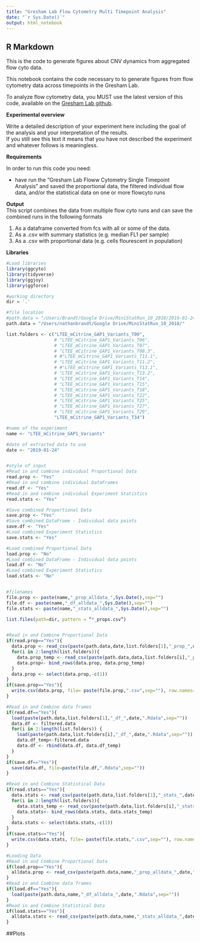 ```yaml
---
title: "Gresham Lab Flow Cytometry Multi Timepoint Analysis"
date: "`r Sys.Date()`"
output: html_notebook
---
```




## R Markdown

This is the code to generate figures about CNV dynamics from aggregated flow cyto data.


This notebook contains the code necessary to to generate figures from flow cytometry data across timepoints in the Gresham Lab. 

To analyze flow cytometry data, you MUST use the latest version of this code, available on the [Gresham Lab github](https://github.com/GreshamLab/flow).

**Experimental overview**

Write a detailed description of your experiment here including the goal of the analysis and your interpretation of the results.   
If you still see this text it means that you have not described the experiment and whatever follows is meaningless.

**Requirements**

In order to run this code you need:

* have run the "Gresham Lab Floww Cytometry Single Timepoint Analysis" and saved the proportional data, the filtered individual flow data, and/or the statistical data on one or more flowcyto runs


**Output**  
This script combines the data from multiple flow cyto runs and can save the combined runs in the following formats

1. As a dataframe converted from fcs with all or some of the data.
2. As a .csv with summary statistics (e.g. median FL1 per sample)
3. As a .csv with proportional data  (e.g. cells flourescent in population)

**Libraries**

```r

#Load libraries
library(ggcyto)
library(tidyverse)
library(ggjoy)
library(ggforce)

```


```r
#working directory
dir = '.'

#file location
#path.data = "/Users/Brandt/Google Drive/MiniStatRun_10_2018/2019-01-24/"
path.data = "/Users/nathanbrandt/Google Drive/MiniStatRun_10_2018/"

list.folders <- c("LTEE_mCitrine_GAP1_Variants_T00", 
                  # "LTEE_mCitrine_GAP1_Variants_T06", 
                  # "LTEE_mCitrine_GAP1_Variants_T07", 
                  # "LTEE_mCitrine_GAP1_Variants_T08.3", 
                  # #"LTEE_mCitrine_GAP1_Variants_T11.1", 
                  # "LTEE_mCitrine_GAP1_Variants_T11.2", 
                  # #"LTEE_mCitrine_GAP1_Variants_T13.1", 
                  # "LTEE_mCitrine_GAP1_Variants_T13.2", 
                  # "LTEE_mCitrine_GAP1_Variants_T14", 
                  # "LTEE_mCitrine_GAP1_Variants_T15", 
                  # "LTEE_mCitrine_GAP1_Variants_T18", 
                  # "LTEE_mCitrine_GAP1_Variants_T22", 
                  # "LTEE_mCitrine_GAP1_Variants_T25", 
                  # "LTEE_mCitrine_GAP1_Variants_T27", 
                  # "LTEE_mCitrine_GAP1_Variants_T29", 
                  "LTEE_mCitrine_GAP1_Variants_T34")

#name of the experiment
name <- "LTEE_mCitrine_GAP1_Variants"

#date of extracted data to use
date <- "2019-01-24"


#style of input
#Read in and combine individual Proportional Data
read.prop <- "Yes"
#Read in and combine individual DataFrames 
read.df <- "Yes"
#Read in and combine individual Experiment Statistics
read.stats <- "Yes"

#Save combined Proportional Data
save.prop <- "Yes"
#Save combined DataFrame - Individual data points
save.df <- "Yes"
#Load combined Experiment Statistics
save.stats <- "Yes"

#Load combined Proportional Data
load.prop <- "No"
#Load combined DataFrame - Individual data points
load.df <- "No"
#Load combined Experiment Statistics
load.stats <- "No"


#filenames
file.prop <- paste(name,"_prop_alldata_",Sys.Date(),sep="")
file.df <- paste(name,"_df_alldata_",Sys.Date(),sep="")
file.stats <- paste(name,"_stats_alldata_",Sys.Date(),sep="")

```


```r
list.files(path=dir, pattern = “*_props.csv”)


#Read in and Combine Proportional Data
if(read.prop=="Yes"){
  data.prop <- read_csv(paste(path.data,date,list.folders[1],"_prop_",date,".csv", sep=""))
  for(i in 2:length(list.folders)){
    data.prop_temp <- read_csv(paste(path.data,data,list.folders[i],"_prop_",date,".csv", sep=""))
    data.prop<- bind_rows(data.prop, data.prop_temp)
  }
  data.prop <- select(data.prop,-c(1))
}
if(save.prop=="Yes"){
  write.csv(data.prop, file= paste(file.prop,".csv",sep=""), row.names=TRUE, quote=F)
}

#Read in and Combine data frames
if(read.df=="Yes"){
  load(paste(path.data,list.folders[1],"_df_",date,".Rdata",sep=""))
  data.df <- filtered.data
  for(i in 2:length(list.folders)) {
    load(paste(path.data,list.folders[i],"_df_",date,".Rdata",sep=""))
    data.df_temp<-filtered.data
    data.df <- rbind(data.df, data.df_temp)
  }
}
if(save.df=="Yes"){
  save(data.df, file=paste(file.df,".Rdata",sep=""))
}

#Read in and Combine Statistical Data
if(read.stats=="Yes"){
  data.stats <- read_csv(paste(path.data,list.folders[1],"_stats_",date,".csv", sep=""))
  for(i in 2:length(list.folders)){
    data.stats_temp <- read_csv(paste(path.data,list.folders[i],"_stats_",date,".csv", sep=""))
    data.stats<- bind_rows(data.stats, data.stats_temp)
  }
  data.stats <- select(data.stats,-c(1))
} 
if(save.stats=="Yes"){
  write.csv(data.stats, file= paste(file.stats,".csv",sep=""), row.names=TRUE, quote=F)
}

#Loading Data
#Read in and Combine Proportional Data
if(load.prop=="Yes"){
  alldata.prop <- read_csv(paste(path.data,name,"_prop_alldata_",date,".csv",sep=""))
}
#Read in and Combine data frames
if(load.df=="Yes"){
  load(paste(path.data,name,"_df_alldata_",date,".Rdata",sep=""))
}
#Read in and Combine Statistical Data
if(load.stats=="Yes"){
  alldata.stats <- read_csv(paste(path.data,name,"_stats_alldata_",date,".csv",sep=""))
}


```

##Plots

